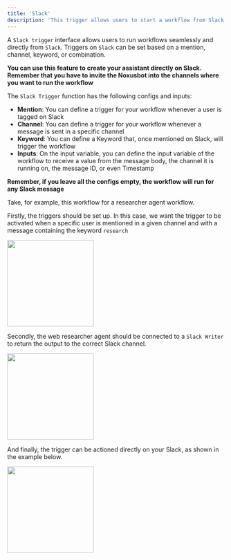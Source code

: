```yaml
---
title: 'Slack'
description: 'This trigger allows users to start a workflow from Slack'
---
```


A `Slack trigger` interface allows users to run workflows seamlessly and directly from `Slack`. Triggers on `Slack` can be set based on a mention, channel, keyword, or combination.

**You can use this feature to create your assistant directly on Slack. Remember that you have to invite the Noxusbot into the channels where you want to run the workflow**

The `Slack Trigger` function has the following configs and inputs:

- **Mention**: You can define a trigger for your workflow whenever a user is tagged on Slack
- **Channel**: You can define a trigger for your workflow whenever a message is sent in a specific channel 
- **Keyword**: You can define a Keyword that, once mentioned on Slack, will trigger the workflow
- **Inputs**: On the input variable, you can define the input variable of the workflow to receive a value from the message body, the channel it is running on, the message ID, or even Timestamp

**Remember, if you leave all the configs empty, the workflow will run for any Slack message** 

Take, for example, this workflow for a researcher agent workflow.

Firstly, the triggers should be set up. In this case, we want the trigger to be activated when a specific user is mentioned in a given channel and with a message containing the keyword `research` 

<img height="200" src="/Triggers.png" />


Secondly, the web researcher agent should be connected to a `Slack Writer` to return the output to the correct Slack channel. 

<img height="200" src="/ST_3.png" />

And finally, the trigger can be actioned directly on your Slack, as shown in the example below.

<img height="200" src="/ST_2.png" />
